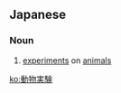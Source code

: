 ==Japanese==
{{ja-kanjitab|どう|ぶつ|じつ|けん|k3=じっ|yomi=o}}

===Noun===
{{ja-noun|どうぶつじっけん}}
# [[experiment|experiments]] on [[animal|animals]]

[[ko:動物実験]]